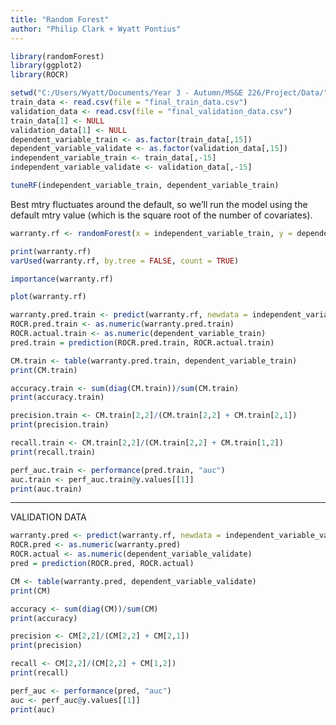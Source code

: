 ---
title: "Random Forest"
author: "Philip Clark + Wyatt Pontius"
---

```{r}
library(randomForest)
library(ggplot2)
library(ROCR)
```

```{r}
setwd("C:/Users/Wyatt/Documents/Year 3 - Autumn/MS&E 226/Project/Data/")
train_data <- read.csv(file = "final_train_data.csv")
validation_data <- read.csv(file = "final_validation_data.csv")
train_data[1] <- NULL
validation_data[1] <- NULL
dependent_variable_train <- as.factor(train_data[,15])
dependent_variable_validate <- as.factor(validation_data[,15])
independent_variable_train <- train_data[,-15]
independent_variable_validate <- validation_data[,-15]
```

```{r}
tuneRF(independent_variable_train, dependent_variable_train)
```

Best mtry fluctuates around the default, so we'll run the model using the default mtry value (which is the square root of the number of covariates).

```{r}
warranty.rf <- randomForest(x = independent_variable_train, y = dependent_variable_train, ntree= 1000)
```

```{r}
print(warranty.rf)
varUsed(warranty.rf, by.tree = FALSE, count = TRUE)
```

```{r}
importance(warranty.rf)
```

```{r}
plot(warranty.rf)
```

```{r}
warranty.pred.train <- predict(warranty.rf, newdata = independent_variable_train)
ROCR.pred.train <- as.numeric(warranty.pred.train)
ROCR.actual.train <- as.numeric(dependent_variable_train)
pred.train = prediction(ROCR.pred.train, ROCR.actual.train)
```

```{r}
CM.train <- table(warranty.pred.train, dependent_variable_train)
print(CM.train)
```

```{r}
accuracy.train <- sum(diag(CM.train))/sum(CM.train)
print(accuracy.train)
```

```{r}
precision.train <- CM.train[2,2]/(CM.train[2,2] + CM.train[2,1])
print(precision.train)
```

```{r}
recall.train <- CM.train[2,2]/(CM.train[2,2] + CM.train[1,2])
print(recall.train)
```

```{r}
perf_auc.train <- performance(pred.train, "auc")
auc.train <- perf_auc.train@y.values[[1]]
print(auc.train)
```

-------------------------------------------------------------------------------------------
VALIDATION DATA

```{r}
warranty.pred <- predict(warranty.rf, newdata = independent_variable_validate)
ROCR.pred <- as.numeric(warranty.pred)
ROCR.actual <- as.numeric(dependent_variable_validate)
pred = prediction(ROCR.pred, ROCR.actual)
```

```{r}
CM <- table(warranty.pred, dependent_variable_validate)
print(CM)
```

```{r}
accuracy <- sum(diag(CM))/sum(CM)
print(accuracy)
```

```{r}
precision <- CM[2,2]/(CM[2,2] + CM[2,1])
print(precision)
```

```{r}
recall <- CM[2,2]/(CM[2,2] + CM[1,2])
print(recall)
```

```{r}
perf_auc <- performance(pred, "auc")
auc <- perf_auc@y.values[[1]]
print(auc)
```

